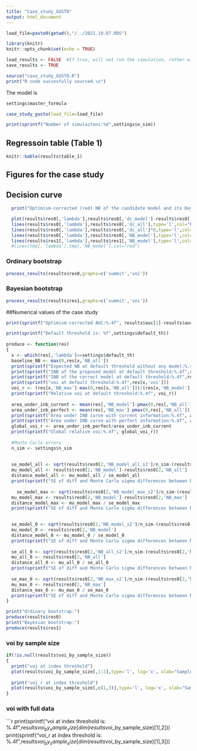 ```yaml
---
title: "Case_study_GUSTO"
output: html_document
---
```


```r
load_file=paste0(getwd(),"/../2021.10.07.RDS")

library(knitr)
knitr::opts_chunk$set(echo = TRUE)

load_results <- FALSE  #If true, will not run the simulation, rather will load the results
save_results <- TRUE
```

```r
source("case_study_GUSTO.R")
print("R code succesfully sourced.\n")
```

The model is 
```r
settings$master_formula 
```


```r
case_study_gusto(load_file=load_file)
```

```r
print(sprintf("Number of simulaitons:%d",settings$n_sim))
```

## Regressoin table (Table 1)
```r
knitr::kable(results$table_1)
```



## Figures for the case study
## Decision curve
```r
  print("Optimism-corrected (red) NB of the candidate model and its Bayesian estimators (orange: ordinary bootstrap, blue: Bayesian bootstrap), compared with the NB of treating all (black) and treating none (gray)")

  plot(results$res0[,'lambda'],results$res0[,'dc_model']-results$res0[,'optimism'],type='l',   xlab="Threshold", ylab="Net benefit", col="red", lwd=2)
  lines(results$res0[,'lambda'],results$res0[,'dc_all'],type='l',col="black")
  lines(results$res0[,'lambda'],results$res0[,'dc_all']*0,type='l',col="gray")
  lines(results$res0[,'lambda'],results$res0[,'NB_model'],type='l',col="orange" ,lwd=2)
  lines(results$res1[,'lambda'],results$res1[,'NB_model'],type='l',col="blue", lwd=2)
  #lines(tmp[,'lambda'],tmp[,'NB_model'],col="red")
```

### Ordinary bootstrap
```r
process_results(results$res0,graphs=c('summit','voi'))
```

### Bayesian bootstrap
```r
process_results(results$res1,graphs=c('summit','voi'))
```

##Numerical values of the case study
```r
print(sprintf("Optimism-corrected AUC:%.4f", results$auc[1]-results$auc[2]))

print(sprintf("Default threshold is: %f",settings$default_th))
  
produce <- function(res)
{
  x <- which(res[,'lambda']==settings$default_th)
  baseline_NB <- max(0,res[x,'NB_all'])
  print(sprintf("Expected NB at default threshold without any model:%.4f",baseline_NB))
  print(sprintf("INB of the proposed model at default threshold:%.4f",res[x,'NB_model']-baseline_NB))
  print(sprintf("INB of the correct model at default threshold:%.4f",res[x,'NB_max']-baseline_NB))
  print(sprintf("voi at default threshold:%.4f",res[x,'voi']))
  voi_r <- (res[x,'NB_max']-max(0,res[x,'NB_all']))/(res[x,'NB_model']-max(0,res[x,'NB_all']))
  print(sprintf("Relative voi at default threshold:%.4f", voi_r))
  
  area_under_inb_current <- mean(res[,'NB_model']-pmax(0,res[,'NB_all']))
  area_under_inb_perfect <- mean(res[,'NB_max']-pmax(0,res[,'NB_all']))
  print(sprintf("Area under INB curve with current information:%.4f", area_under_inb_current))
  print(sprintf("Area under INB curve with perfect information:%.4f", area_under_inb_perfect))
  global_voi_r <- area_under_inb_perfect/area_under_inb_current
  print(sprintf("Global relative voi:%.4f", global_voi_r))
  
  #Monte Carlo errors
  n_sim <- settings$n_sim
  
  
  se_model_all <- sqrt(results$res0[2,'NB_model_all_s2']/n_sim-(results$res0[2,'NB_model']-results$res0[2,'NB_all'])^2/n_sim)
  mu_model_all <- results$res0[2,'NB_model']-results$res0[2,'NB_all']
  distance_model_all <- mu_model_all / se_model_all
  print(sprintf("SE of diff and Monte Carlo sigma differences between NB_model and NB_all:%.6f [%.6f]", se_model_all, distance_model_all))
  
    se_model_max <- sqrt(results$res0[2,'NB_model_max_s2']/n_sim-(results$res0[2,'NB_model']-results$res0[2,'NB_max'])^2/n_sim)
  mu_model_max <- results$res0[2,'NB_model']-results$res0[2,'NB_max']
  distance_model_max <- mu_model_max / se_model_max
  print(sprintf("SE of diff and Monte Carlo sigma differences between NB_model and NB_max:%.6f [%.6f]", se_model_max, distance_model_max))

  
  se_model_0 <- sqrt(results$res0[2,'NB_model_s2']/n_sim-(results$res0[2,'NB_model'])^2/n_sim)
  mu_model_0 <- results$res0[2,'NB_model']
  distance_model_0 <- mu_model_0 / se_model_0
  print(sprintf("SE of diff and Monte Carlo sigma differences between NB_model and 0:%.6f [%.6f]", se_model_0, distance_model_0))
  
  se_all_0 <- sqrt(results$res0[2,'NB_all_s2']/n_sim-(results$res0[2,'NB_all'])^2/n_sim)
  mu_all_0 <- results$res0[2,'NB_all']
  distance_all_0 <- mu_all_0 / se_all_0
  print(sprintf("SE of diff and Monte Carlo sigma differences between NB_all and 0:%.6f [%.6f]", se_all_0, distance_all_0))
  
  se_max_0 <- sqrt(results$res0[2,'NB_max_s2']/n_sim-(results$res0[2,'NB_max'])^2/n_sim)
  mu_max_0 <- results$res0[2,'NB_max']
  distance_max_0 <- mu_max_0 / se_max_0
  print(sprintf("SE of diff and Monte Carlo sigma differences between NB_max and 0:%.6f [%.6f]", se_max_0, distance_max_0))
}

print("Ordinary bootstrap:")
produce(results$res0)
print("Bayesian bootstrap:")
produce(results$res1)
```


### voi by sample size
```r
if(!is.null(results$voi_by_sample_size))
{
  print("voi at index threshold")
  plot(results$voi_by_sample_size[,1:2],type='l', log='x', xlab="Sample size", ylab="EVPI", col='red', lwd=2)
  
  print("voi_r at index threshold")
  plot(results$voi_by_sample_size[,c(1,3)],type='l', log='x', xlab="Sample size", ylab="Relative EVPI", col='red', lwd=2)
}
```

### voi with full data
```r
print(sprintf("voi at index threshold is: %.4f",results$voi_by_sample_size[dim(results$voi_by_sample_size)[1],2]))
print(sprintf("voi_r at index threshold is: %.4f",results$voi_by_sample_size[dim(results$voi_by_sample_size)[1],3]))
